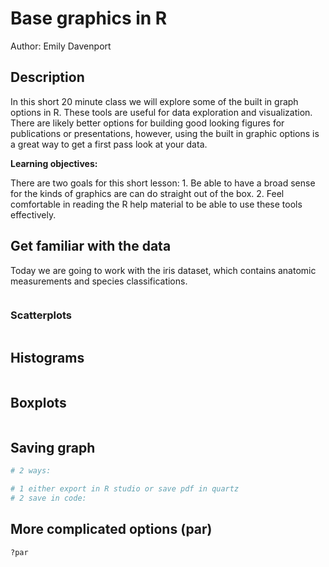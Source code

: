 Base graphics in R
=============================================================

Author: Emily Davenport

## Description

In this short 20 minute class we will explore some of the built in graph options in R. These tools are useful for data exploration and visualization. There are likely better options for building good looking figures for publications or presentations, however, using the built in graphic options is a great way to get a first pass look at your data.  

**Learning objectives:**

There are two goals for this short lesson: 
1. Be able to have a broad sense for the kinds of graphics are can do straight out of the box. 
2. Feel comfortable in reading the R help material to be able to use these tools effectively.

## Get familiar with the data

Today we are going to work with the iris dataset, which contains anatomic measurements and species classifications.  

```r

```

### Scatterplots

```r


```

## Histograms
 

```r

```

## Boxplots

```r

```

## Saving graph

```r
# 2 ways:

# 1 either export in R studio or save pdf in quartz
# 2 save in code:

```

## More complicated options (par)

```r
?par




```
